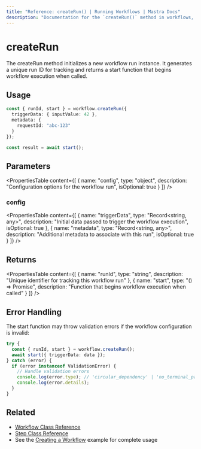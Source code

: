 ```yaml
---
title: "Reference: createRun() | Running Workflows | Mastra Docs"
description: "Documentation for the `createRun()` method in workflows, which initializes a new workflow run instance."
---
```


# createRun

The createRun method initializes a new workflow run instance. It generates a unique run ID for tracking and returns a start function that begins workflow execution when called.

## Usage

```typescript
const { runId, start } = workflow.createRun({ 
  triggerData: { inputValue: 42 },
  metadata: {
    requestId: "abc-123" 
  }
});

const result = await start();
```

## Parameters

<PropertiesTable
  content={[
    {
      name: "config",
      type: "object",
      description: "Configuration options for the workflow run",
      isOptional: true
    }
  ]}
/>

### config

<PropertiesTable
  content={[
    {
      name: "triggerData",
      type: "Record<string, any>",
      description: "Initial data passed to trigger the workflow execution",
      isOptional: true
    },
    {
      name: "metadata", 
      type: "Record<string, any>",
      description: "Additional metadata to associate with this run",
      isOptional: true
    }
  ]}
/>

## Returns

<PropertiesTable
  content={[
    {
      name: "runId",
      type: "string",
      description: "Unique identifier for tracking this workflow run"
    },
    {
      name: "start",
      type: "() => Promise<WorkflowResult>",
      description: "Function that begins workflow execution when called"
    }
  ]}
/>

## Error Handling

The start function may throw validation errors if the workflow configuration is invalid:

```typescript
try {
  const { runId, start } = workflow.createRun();
  await start({ triggerData: data });
} catch (error) {
  if (error instanceof ValidationError) {
    // Handle validation errors
    console.log(error.type); // 'circular_dependency' | 'no_terminal_path' | 'unreachable_step'
    console.log(error.details); 
  }
}
```

## Related

- [Workflow Class Reference](./workflow.mdx)
- [Step Class Reference](./step-class.mdx)
- See the [Creating a Workflow](../../../examples/workflows/creating-a-workflow.mdx) example for complete usage
```
